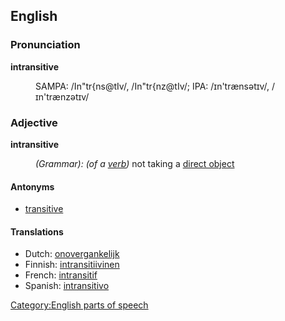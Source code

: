 ==English==

=== Pronunciation ===
'''intransitive'''
:SAMPA: /In"tr{ns@tIv/, /In"tr{nz@tIv/; IPA: /&#618;n'tr&aelig;ns&#601;t&#618;v/, /&#618;n'tr&aelig;nz&#601;t&#618;v/

=== Adjective ===
'''intransitive'''
:''(Grammar): (of a [[verb]])'' not taking a [[direct object]]

====Antonyms====

*[[transitive]]

==== Translations ====
*Dutch: [[onovergankelijk]]
*Finnish: [[intransitiivinen]]
*French: [[intransitif]]
*Spanish: [[intransitivo]]

[[Category:English parts of speech]]
